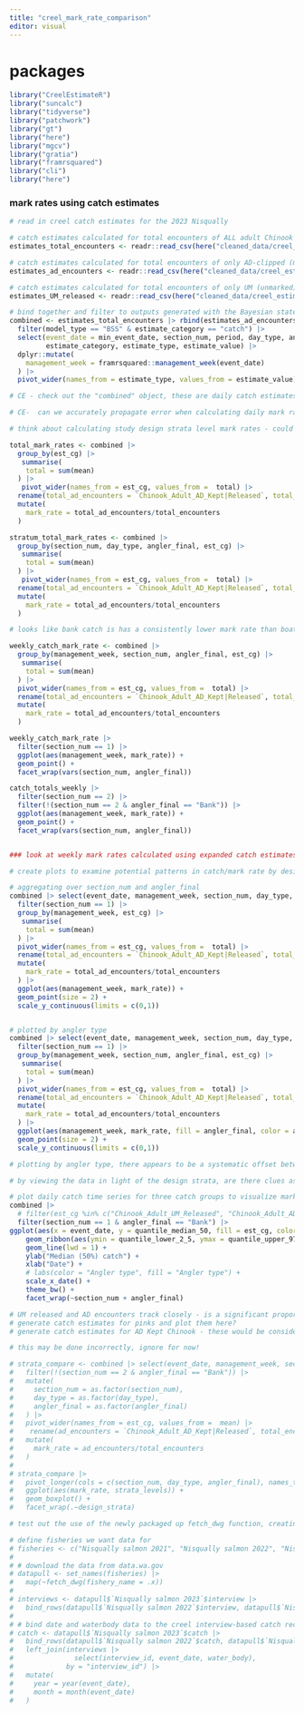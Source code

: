 ```yaml
---
title: "creel_mark_rate_comparison"
editor: visual
---
```


# packages

```r
library("CreelEstimateR")
library("suncalc")
library("tidyverse")
library("patchwork")
library("gt")
library("here")
library("mgcv")
library("gratia")
library("framrsquared")
library("cli")
library("here")
```

### mark rates using catch estimates

```r

# read in creel catch estimates for the 2023 Nisqually

# catch estimates calculated for total encounters of ALL adult Chinook
estimates_total_encounters <- readr::read_csv(here("cleaned_data/creel_estimates", "model_estimates_stratum_s1s2_total_encounters.csv"))

# catch estimates calculated for total encounters of only AD-clipped (marked) adult Chinook
estimates_ad_encounters <- readr::read_csv(here("cleaned_data/creel_estimates", "model_estimates_stratum_ad_encounters.csv"))

# catch estimates calculated for total encounters of only UM (unmarked) released adult Chinook
estimates_UM_released <- readr::read_csv(here("cleaned_data/creel_estimates", "model_estimates_stratum_um_released.csv"))

# bind together and filter to outputs generated with the Bayesian state space model 
combined <- estimates_total_encounters |> rbind(estimates_ad_encounters, estimates_UM_released) |> 
  filter(model_type == "BSS" & estimate_category == "catch") |>  
  select(event_date = min_event_date, section_num, period, day_type, angler_final, est_cg,
         estimate_category, estimate_type, estimate_value) |> 
  dplyr::mutate(
    management_week = framrsquared::management_week(event_date)
  ) |> 
  pivot_wider(names_from = estimate_type, values_from = estimate_value)

# CE - check out the "combined" object, these are daily catch estimates grouped into two catch groups, "total encounters" - daily catch estimates (i.e., expanded for effort) aggregating Chinook catch over UM,AD,UNK mark status for both released and harvested fish, and "ad encounters" - daily catch estimates (i.e., expanded for effort) aggregating catch for only AD-clipped fish, both released and harvested. 

# CE-  can we accurately propagate error when calculating daily mark rates from these two quantities, given the statistics available?

# think about calculating study design strata level mark rates - could show that certain strata align with net data, while other do not! 

total_mark_rates <- combined |> 
  group_by(est_cg) |> 
   summarise(
    total = sum(mean)
  ) |> 
   pivot_wider(names_from = est_cg, values_from =  total) |> 
  rename(total_ad_encounters = `Chinook_Adult_AD_Kept|Released`, total_encounters = `Chinook_Adult_AD|UM|UNK_Kept|Released`) |> 
  mutate(
    mark_rate = total_ad_encounters/total_encounters
  )

stratum_total_mark_rates <- combined |> 
  group_by(section_num, day_type, angler_final, est_cg) |> 
   summarise(
    total = sum(mean)
  ) |> 
   pivot_wider(names_from = est_cg, values_from =  total) |> 
  rename(total_ad_encounters = `Chinook_Adult_AD_Kept|Released`, total_encounters = `Chinook_Adult_AD|UM|UNK_Kept|Released`) |> 
  mutate(
    mark_rate = total_ad_encounters/total_encounters
  )

# looks like bank catch is has a consistently lower mark rate than boat catch

weekly_catch_mark_rate <- combined |> 
  group_by(management_week, section_num, angler_final, est_cg) |> 
   summarise(
    total = sum(mean)
  ) |> 
  pivot_wider(names_from = est_cg, values_from =  total) |> 
  rename(total_ad_encounters = `Chinook_Adult_AD_Kept|Released`, total_encounters = `Chinook_Adult_AD|UM|UNK_Kept|Released`) |> 
  mutate(
    mark_rate = total_ad_encounters/total_encounters
  )

weekly_catch_mark_rate |> 
  filter(section_num == 1) |> 
  ggplot(aes(management_week, mark_rate)) +
  geom_point() +
  facet_wrap(vars(section_num, angler_final))

catch_totals_weekly |> 
  filter(section_num == 2) |> 
  filter(!(section_num == 2 & angler_final == "Bank")) |> 
  ggplot(aes(management_week, mark_rate)) +
  geom_point() +
  facet_wrap(vars(section_num, angler_final))


### look at weekly mark rates calculated using expanded catch estimates

# create plots to examine potential patterns in catch/mark rate by design strata: section_num (area), day_type (weekday/weekend), anger_final (bank vs boat angler)

# aggregating over section_num and angler_final
combined |> select(event_date, management_week, section_num, day_type, angler_final, est_cg, mean) |> 
  filter(section_num == 1) |> 
  group_by(management_week, est_cg) |> 
   summarise(
    total = sum(mean)
  ) |> 
  pivot_wider(names_from = est_cg, values_from =  total) |> 
  rename(total_ad_encounters = `Chinook_Adult_AD_Kept|Released`, total_encounters = `Chinook_Adult_AD|UM|UNK_Kept|Released`) |> 
  mutate(
    mark_rate = total_ad_encounters/total_encounters
  ) |> 
  ggplot(aes(management_week, mark_rate)) +
  geom_point(size = 2) +
  scale_y_continuous(limits = c(0,1))


# plotted by angler type 
combined |> select(event_date, management_week, section_num, day_type, angler_final, est_cg, mean) |> 
  filter(section_num == 1) |> 
  group_by(management_week, section_num, angler_final, est_cg) |> 
   summarise(
    total = sum(mean)
  ) |> 
  pivot_wider(names_from = est_cg, values_from =  total) |> 
  rename(total_ad_encounters = `Chinook_Adult_AD_Kept|Released`, total_encounters = `Chinook_Adult_AD|UM|UNK_Kept|Released`) |> 
  mutate(
    mark_rate = total_ad_encounters/total_encounters
  ) |> 
  ggplot(aes(management_week, mark_rate, fill = angler_final, color = angler_final)) +
  geom_point(size = 2) +
  scale_y_continuous(limits = c(0,1))

# plotting by angler type, there appears to be a systematic offset between bank and boat, similar to the net vs. sport pattern??

# by viewing the data in light of the design strata, are there clues as to where potential bias are introduced in the data, regarding angler type, time period, or spatial area?

```



```r
# plot daily catch time series for three catch groups to visualize mark rate dynamics over time
combined |> 
  # filter(est_cg %in% c("Chinook_Adult_UM_Released", "Chinook_Adult_AD_Kept|Released", "Chinook_Adult_AD|UM|UNK_Kept|Released)) |> 
  filter(section_num == 1 & angler_final == "Bank") |> 
ggplot(aes(x = event_date, y = quantile_median_50, fill = est_cg, color = est_cg)) +
    geom_ribbon(aes(ymin = quantile_lower_2_5, ymax = quantile_upper_97_5), alpha = 0.2, color = "transparent") +
    geom_line(lwd = 1) +
    ylab("Median (50%) catch") +
    xlab("Date") +
    # labs(color = "Angler type", fill = "Angler type") +
    scale_x_date() +
    theme_bw() +
    facet_wrap(~section_num + angler_final)

# UM released and AD encounters track closely - is a significant proportion of the UM Chinook catch unmarked hatchery fish? 
# generate catch estimates for pinks and plot them here?
# generate catch estimates for AD Kept Chinook - these would be considered more reliable due to sampling

```


```r

# this may be done incorrectly, ignore for now! 

# strata_compare <- combined |> select(event_date, management_week, section_num, day_type, angler_final, est_cg, mean) |>
#   filter(!(section_num == 2 & angler_final == "Bank")) |> 
#   mutate(
#     section_num = as.factor(section_num),
#     day_type = as.factor(day_type),
#     angler_final = as.factor(angler_final)
#   ) |> 
#   pivot_wider(names_from = est_cg, values_from =  mean) |> 
#    rename(ad_encounters = `Chinook_Adult_AD_Kept|Released`, total_encounters = `Chinook_Adult_AD|UM|UNK_Kept|Released`) |> 
#   mutate(
#     mark_rate = ad_encounters/total_encounters
#   )
# 
# strata_compare |> 
#   pivot_longer(cols = c(section_num, day_type, angler_final), names_to = "design_strata", values_to = "strata_levels") |> 
#   ggplot(aes(mark_rate, strata_levels)) +
#   geom_boxplot() +
#   facet_wrap(.~design_strata)


```


```r

# test out the use of the newly packaged up fetch_dwg function, creating a vector of the names of the Nisqually fisheries we want to pull into R

# define fisheries we want data for
# fisheries <- c("Nisqually salmon 2021", "Nisqually salmon 2022", "Nisqually salmon 2023")
# 
# # download the data from data.wa.gov
# datapull <- set_names(fisheries) |>
#   map(~fetch_dwg(fishery_name = .x))
# 
# interviews <- datapull$`Nisqually salmon 2023`$interview |>
#   bind_rows(datapull$`Nisqually salmon 2022`$interview, datapull$`Nisqually salmon 2021`$interview)
# 
# # bind date and waterbody data to the creel interview-based catch records
# catch <- datapull$`Nisqually salmon 2023`$catch |>
#   bind_rows(datapull$`Nisqually salmon 2022`$catch, datapull$`Nisqually salmon 2021`$catch) |>
#   left_join(interviews |>
#               select(interview_id, event_date, water_body),
#             by = "interview_id") |>
#   mutate(
#     year = year(event_date),
#     month = month(event_date)
#   )


```
